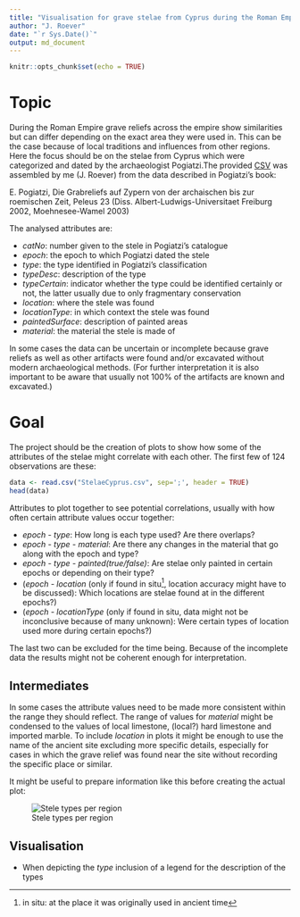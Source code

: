 ---
title: "Visualisation for grave stelae from Cyprus during the Roman Empire"
author: "J. Roever"
date: "`r Sys.Date()`"
output: md_document
---

```{r setup, include=FALSE}
knitr::opts_chunk$set(echo = TRUE)
```


# Topic

During the Roman Empire grave reliefs across the empire show similarities but can differ depending on the exact area they were used in. This can be the case because of local traditions and influences from other regions.  
Here the focus should be on the stelae from Cyprus which were categorized and dated by the archaeologist Pogiatzi.The provided [CSV](StelaeCyprus.csv) was assembled by me (J. Roever) from the data described in Pogiatzi's book:

E. Pogiatzi, Die Grabreliefs auf Zypern von der archaischen bis zur roemischen Zeit, Peleus 23 (Diss. Albert-Ludwigs-Universitaet Freiburg 2002, Moehnesee-Wamel 2003)

The analysed  attributes are:

* _catNo_: number given to the stele in Pogiatzi's catalogue
* _epoch_: the epoch to which Pogiatzi dated the stele
* _type_: the type identified in Pogiatzi's classification
* _typeDesc_: description of the type
* _typeCertain_: indicator whether the type could be identified certainly or not, the latter usually due to only fragmentary conservation
* _location_: where the stele was found
* _locationType_: in which context the stele was found
* _paintedSurface_: description of painted areas
* _material_: the material the stele is made of

In some cases the data can be uncertain or incomplete because grave reliefs as well as other artifacts were found and/or excavated without modern archaeological methods.
(For further interpretation it is also important to be aware that usually not 100% of the artifacts are known and excavated.)

# Goal

The project should be the creation of plots to show how some of the attributes of the stelae might correlate with each other.
The first few of 124 observations are these:

```{r, echo = FALSE}

data <- read.csv("StelaeCyprus.csv", sep=';', header = TRUE)
head(data)

```

Attributes to plot together to see potential correlations, usually with how often certain attribute values occur together:

* _epoch - type_: How long is each type used? Are there overlaps?
* _epoch - type - material_: Are there any changes in the material that go along with the epoch and type?
* _epoch - type - painted(true/false)_: Are stelae only painted in certain epochs or depending on their type?
* (_epoch - location_ (only if found in situ^[in situ: at the place it was originally used in ancient time], location accuracy might have to be discussed): Which locations are stelae found at in the different epochs?)
* (_epoch - locationType_ (only if found in situ, data might not be inconclusive because of many unknown): Were certain types of location used more during certain epochs?)

The last two can be excluded for the time being. Because of the incomplete data the results might not be coherent enough for interpretation.

## Intermediates

In some cases the attribute values need to be made more consistent within the range they should reflect. 
The range of values for _material_ might be condensed to the values of local limestone, (local?) hard limestone and imported marble.  To include _location_ in plots it might be enough to use the name of the ancient site excluding more specific details, especially for cases in which the grave relief was found near the site without recording the specific place or similar.

It might be useful to prepare information like this before creating the actual plot:

![Stele types per region](steleTypeRegion.PNG)

## Visualisation

* When depicting the _type_ inclusion of a legend for the description of the types

